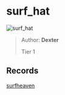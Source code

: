 
# surf_hat

![surf_hat](https://raw.githubusercontent.com/Sayt123/SurfMapPics/Maps-and-bonuses/csgo/surf_hat.jpg)

> Author: **Dexter**
>
> Tier 1

## Records

[surfheaven](https://surfheaven.eu/map/surf_hat)

